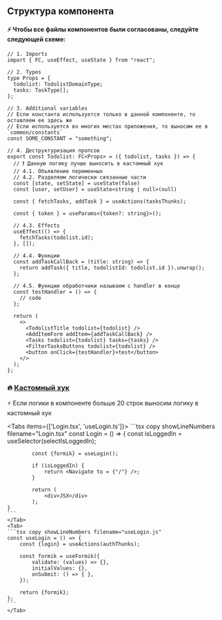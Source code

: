 ## Структура компонента

#### ⚡ Чтобы все файлы компонентов были согласованы, следуйте следующей схеме:
```tsx showLineNumbers
// 1. Imports
import { FC, useEffect, useState } from "react";

// 2. Types
type Props = {
  todolist: TodolistDomainType;
  tasks: TaskType[];
};

// 3. Additional variables
// Если константа используется только в данной компоненте, то оставляем ее здесь же
// Если используется во многих местах приложения, то выносим ее в `common/constants`
const SOME_CONSTANT = "something";

// 4. Деструктуризация пропсов
export const Todolist: FC<Props> = ({ todolist, tasks }) => {
  // ❗ Данную логику лучше выносить в кастомный хук
  // 4.1. Объявление переменных
  // 4.2. Разделяем логически связанные части
  const [state, setState] = useState(false)
  const [user, setUser] = useState<string | null>(null)

  const { fetchTasks, addTask } = useActions(tasksThunks);
	
  const { token } = useParams<{token?: string}>();

  // 4.3. Effects
  useEffect(() => {
    fetchTasks(todolist.id);
  }, []);

  // 4.4. Функции
  const addTaskCallBack = (title: string) => {
    return addTask({ title, todolistId: todolist.id }).unwrap();
  };
	
  // 4.5. Функции обработчики называем с handler в конце
  const testHandler = () => {
    // code
  };
		
  return (
    <>
      <TodolistTitle todolist={todolist} />
      <AddItemForm addItem={addTaskCallBack} />
      <Tasks todolist={todolist} tasks={tasks} />
      <FilterTasksButtons todolist={todolist} />
      <button onClick={testHandler}>test</button>
    </>
  );
};
```
### 🔥 [Кастомный хук](https://react.dev/learn/reusing-logic-with-custom-hooks)
⚡ Если логики в компоненте больше 20 строк выносим логику в кастомный хук


<Tabs items={['Login.tsx', 'useLogin.ts']}>
    <Tab>
        ```tsx copy showLineNumbers filename="Login.tsx"
        const Login = () => {
            const isLoggedIn = useSelector(selectIsLoggedIn);

            const {formik} = useLogin();

            if (isLoggedIn) {
                return <Navigate to = {"/"} />;
            }

            return (
                <div>JSX</div>
            );
    }
    ```
    </Tab>
    <Tab>
    ```tsx copy showLineNumbers filename="useLogin.js"
    const useLogin = () => {
        const {login} = useActions(authThunks);

        const formik = useFormik({
            validate: (values) => {},
            initialValues: {},
            onSubmit: () => { },
        });

        return {formik};
    };
    ```
    </Tab>
</Tabs>
